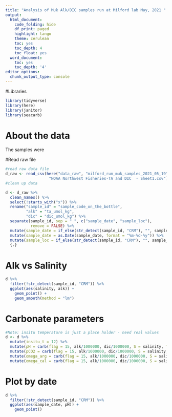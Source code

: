 ```yaml
---
title: "Analysis of Muk Alk/DIC samples run at Milford lab May, 2021 "
output:
  html_document:
    code_folding: hide
    df_print: paged
    highlight: tango
    theme: cerulean
    toc: yes
    toc_depth: 4
    toc_float: yes
  word_document:
    toc: yes
    toc_depth: '4'
editor_options:
  chunk_output_type: console
---
```

#Libraries
```r
library(tidyverse)
library(here)
library(janitor)
library(seacarb)
```
# About the data
The samples were

#Read raw file
```r
#read raw data file
d_raw <- read_csv(here("data_raw", "milford_run_muk_samples_2021_05_19",
                   "NOAA Northwest Fisheries-TA and DIC  - Sheet1.csv"))
#clean up data

d <- d_raw %>%
  clean_names() %>%
  select(!starts_with("x")) %>%
  rename("sample_id" = "sample_code_on_the_bottle",
         "alk" = "ta_umol_kg",
         "dic" = "dic_umol_kg") %>%
  separate(sample_id, sep = " ", c("sample_date", "sample_loc"),
           remove = FALSE) %>%
  mutate(sample_date = if_else(str_detect(sample_id, "CRM"), "", sample_date)) %>%
  mutate(sample_date = as.Date(sample_date, format = "%m-%d-%y")) %>%
  mutate(sample_loc = if_else(str_detect(sample_id, "CRM"), "", sample_loc)) %>%
  {.}
```
# Alk vs Salinity
```r
d %>%
  filter(!str_detect(sample_id, "CRM")) %>%
  ggplot(aes(salinity, alk)) +
    geom_point() +
    geom_smooth(method = "lm")
```
# Carbonate parameters
```r
#Note: insitu temperature is just a place holder - need real values
d <- d %>%
  mutate(insitu_t = 12) %>%
  mutate(pH = carb(flag = 15, alk/1000000, dic/1000000, S = salinity, T = insitu_t)$pH) %>%
  mutate(pCO2 = carb(flag = 15, alk/1000000, dic/1000000, S = salinity, T = insitu_t)$pCO2) %>%
  mutate(omega_arg = carb(flag = 15, alk/1000000, dic/1000000, S = salinity, T = insitu_t)$OmegaAragonite) %>%
  mutate(omega_cal = carb(flag = 15, alk/1000000, dic/1000000, S = salinity, T = insitu_t)$OmegaCalcite)
```
# Plot by date
```r
d %>%
  filter(!str_detect(sample_id, "CRM")) %>%
  ggplot(aes(sample_date, pH)) +
    geom_point() 
```











